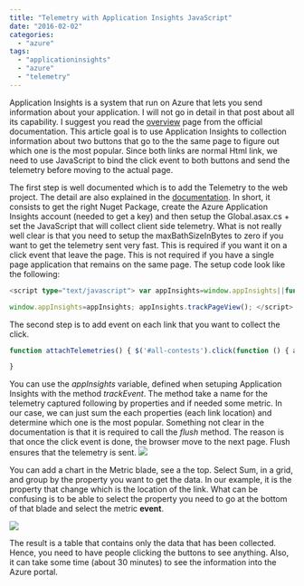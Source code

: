 ```yaml
---
title: "Telemetry with Application Insights JavaScript"
date: "2016-02-02"
categories: 
  - "azure"
tags: 
  - "applicationinsights"
  - "azure"
  - "telemetry"
---
```


Application Insights is a system that run on Azure that lets you send information about your application. I will not go in detail in that post about all its capability. I suggest you read the [overview](https://azure.microsoft.com/en-us/documentation/articles/app-insights-overview/) page from the official documentation. This article goal is to use Application Insights to collection information about two buttons that go to the the same page to figure out which one is the most popular. Since both links are normal Html link, we need to use JavaScript to bind the click event to both buttons and send the telemetry before moving to the actual page.

The first step is well documented which is to add the Telemetry to the web project. The detail are also explained in the [documentation](https://azure.microsoft.com/en-us/documentation/articles/app-insights-asp-net/). In short, it consists to get the right Nuget Package, create the Azure Application Insights account (needed to get a key) and then setup the Global.asax.cs + set the JavaScript that will collect client side telemetry. What is not really well clear is that you need to setup the maxBathSizeInBytes to zero if you want to get the telemetry sent very fast. This is required if you want it on a click event that leave the page. This is not required if you have a single page application that remains on the same page. The setup code look like the following:

```typescript
<script type="text/javascript"> var appInsights=window.appInsights||function(config){ function r(config){t[config]=function(){var i=arguments;t.queue.push(function(){t[config].apply(t,i)})}}var t={config:config},u=document,e=window,o="script",s=u.createElement(o),i,f;for(s.src=config.url||"//az416426.vo.msecnd.net/scripts/a/ai.0.js",u.getElementsByTagName(o)[0].parentNode.appendChild(s),t.cookie=u.cookie,t.queue=[],i=["Event","Exception","Metric","PageView","Trace"];i.length;)r("track"+i.pop());return r("setAuthenticatedUserContext"),r("clearAuthenticatedUserContext"),config.disableExceptionTracking||(i="onerror",r("\_"+i),f=e[i],e[i]=function(config,r,u,e,o){var s=f&&f(config,r,u,e,o);return s!==!0&&t["\_"+i](config,r,u,e,o),s}),t }({ instrumentationKey: "@Microsoft.ApplicationInsights.Extensibility.TelemetryConfiguration.Active.InstrumentationKey", maxBatchSizeInBytes: 0 });

window.appInsights=appInsights; appInsights.trackPageView(); </script> 
``` 


The second step is to add event on each link that you want to collect the click.

```typescript
function attachTelemetries() { $('#all-contests').click(function () { appInsights.trackEvent("BestLinkLocation", { LinkDestination: "Contest/List", LinkPageLocation: "DirectTopMenu" } ); appInsights.flush() }); $('#user-contests').click(function () { appInsights.trackEvent("BestLinkLocation", { LinkDestination: "Contest/List", LinkPageLocation: "SubMenu" } ); appInsights.flush() });

} 
``` 


You can use the _appInsights_ variable, defined when setuping Application Insights with the method _trackEvent_. The method take a name for the telemetry captured following by properties and if needed some metric. In our case, we can just sum the each properties (each link location) and determine which one is the most popular. Something not clear in the documentation is that it is required to call the _flush_ method. The reason is that once the click event is done, the browser move to the next page. Flush ensures that the telemetry is sent. ![](images/Events.png)

You can add a chart in the Metric blade, see a the top. Select Sum, in a grid, and group by the property you want to get the data. In our example, it is the property that change which is the location of the link. What can be confusing is to be able to select the property you need to go at the bottom of that blade and select the metric **event**.

![](images/GridTelemetry.png)

The result is a table that contains only the data that has been collected. Hence, you need to have people clicking the buttons to see anything. Also, it can take some time (about 30 minutes) to see the information into the Azure portal.
